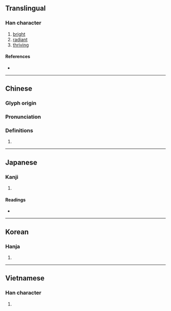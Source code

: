{{character info/new}}
{{also|晔|曅}}
==Translingual==

===Han character===
{{Han char|rn=72|rad=日|as=10|sn=14|four=64054|canj=ATMJ|ids=⿰日華}}

# [[bright]]
# [[radiant]]
# [[thriving]]

====References====
* {{Han ref|kx=0500.080|dkj=14169|dj=0870.060|hdz=21528.070|uh=66C4|ud=26308|bh=BEE7|bd=48871}}

----

==Chinese==
{{zh-forms|s=晔}}

===Glyph origin===
{{Han etym}}

===Pronunciation===
{{zh-pron
|m=yè
|c=jip6
|mc=y
|oc=y
|ma=
|cat=a
}}

===Definitions===
{{zh-hanzi}}

# {{rfdef|lang=zh}}

----

==Japanese==

===Kanji===
{{ja-kanji|grade=|rs=日10}}

# {{defn|lang=ja|sort=日10}}

====Readings====
* {{ja-readings|on=[[よう]] (yō)|kun=[[かがやく]] (kagayaku)}}

----

==Korean==

===Hanja===
{{ko-hanja|hangeul=엽|eumhun=|rv=yeop|mr=yŏp|y=yep}}

# {{defn|lang=ko|sort=日10}}

----

==Vietnamese==

===Han character===
{{vi-hantu|[[diệp]]|rs=日10}}

# {{defn|lang=vi|sort=日10}}